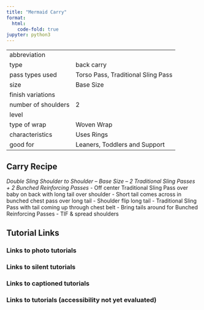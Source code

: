 ```yaml
---
title: "Mermaid Carry"
format:
  html:
    code-fold: true
jupyter: python3
---
```


| | 
|---|---
|abbreviation	|
|type	|back carry
|pass types used	|Torso Pass, Traditional Sling Pass
|size	|Base Size
|finish variations|	
|number of shoulders	|2
|level	|
|type of wrap	|Woven Wrap
|characteristics	|Uses Rings
|good for	|Leaners, Toddlers and Support

## Carry Recipe
_Double Sling Shoulder to Shoulder – Base Size – 2 Traditional Sling Passes + 2 Bunched Reinforcing Passes_
- Off center Traditional Sling Pass over baby on back with long tail over shoulder
- Short tail comes across in bunched chest pass over long tail
- Shoulder flip long tail
- Traditional Sling Pass with tail coming up through chest belt
- Bring tails around for Bunched Reinforcing Passes
- TIF & spread shoulders

## Tutorial Links
### Links to photo tutorials
### Links to silent tutorials
### Links to captioned tutorials
### Links to tutorials (accessibility not yet evaluated)
